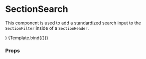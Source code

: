 
<Meta title="Components/Section/SectionSearch" component={SectionSearch} />

# SectionSearch

This component is used to add a standardized search input to the `SectionFilter` inside of a `SectionHeader`.

  <Section>
    <SectionHeader>
      <SectionFilter initialValues={{ search: '' }} onSubmit={action('filter')}>
        <SectionSearch {...args} />
      </SectionFilter>
    </SectionHeader>
  </Section>
)

<Canvas>
  <Story name="Default">{Template.bind({})}</Story>
</Canvas>

### Props

<ArgsTable story="Default" />

